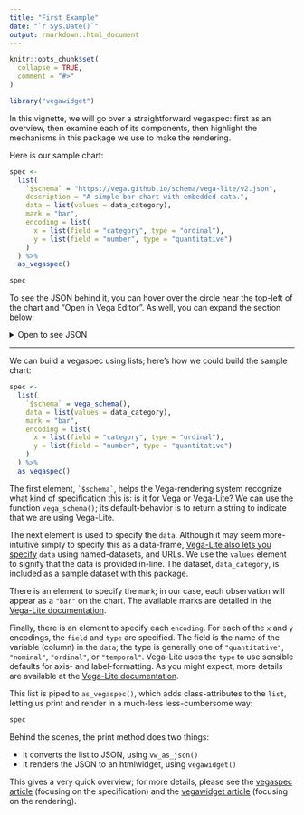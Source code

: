 ```yaml
---
title: "First Example"
date: "`r Sys.Date()`"
output: rmarkdown::html_document
---
```


```r
knitr::opts_chunk$set(
  collapse = TRUE,
  comment = "#>"
)
```

```r
library("vegawidget")
```

In this vignette, we will go over a straightforward vegaspec: first as an overview, then examine each of its components, then highlight the mechanisms in this package we use to make the rendering. 

Here is our sample chart:

```r
spec <- 
  list(
    `$schema` = "https://vega.github.io/schema/vega-lite/v2.json",
    description = "A simple bar chart with embedded data.",
    data = list(values = data_category),
    mark = "bar",
    encoding = list(
      x = list(field = "category", type = "ordinal"),
      y = list(field = "number", type = "quantitative")
    )
  ) %>%
  as_vegaspec()
```

```r
spec
```

To see the JSON behind it, you can hover over the circle near the top-left of the chart and "Open in Vega Editor". As well, you can expand the section below: 

<details>
<summary>Open to see JSON</summary>
```r
cat(format(vw_as_json(spec)))
```
</details>

----

We can build a vegaspec using lists; here's how we could build the sample chart:

```r
spec <- 
  list(
    `$schema` = vega_schema(),
    data = list(values = data_category),
    mark = "bar",
    encoding = list(
      x = list(field = "category", type = "ordinal"),
      y = list(field = "number", type = "quantitative")
    )
  ) %>%
  as_vegaspec()  
```

The first element, `` `$schema` ``,  helps the Vega-rendering system recognize what kind of specification this is: is it for Vega or Vega-Lite? We can use the function `vega_schema()`; its default-behavior is to return a string to indicate that we are using Vega-Lite.

The next element is used to specify the `data`. Although it may seem more-intuitive simply to specify this as a data-frame, [Vega-Lite also lets you specify](https://vega.github.io/vega-lite/docs/data.html) `data` using named-datasets, and URLs. We use the `values` element to signify that the data is provided in-line. The dataset, `data_category`, is included as a sample dataset with this package.

There is an element to specify the `mark`; in our case, each observation will appear as a `"bar"` on the chart. The available marks are detailed in the [Vega-Lite documentation](https://vega.github.io/vega-lite/docs/mark.html).

Finally, there is an element to specify each `encoding`. For each of the `x` and `y` encodings, the `field` and `type` are specified. The field is the name of the variable (column) in the `data`; the type is generally one of `"quantitative"`, `"nominal"`, `"ordinal"`, or `"temporal"`. Vega-Lite uses the `type` to use sensible defaults for axis- and label-formatting. As you might expect, more details are available at the [Vega-Lite documentation](https://vega.github.io/vega-lite/docs/encoding.html).

This list is piped to `as_vegaspec()`, which adds class-attributes to the `list`, letting us print and render in a much-less less-cumbersome way:

```r
spec
```

Behind the scenes, the print method does two things:

- it converts the list to JSON, using `vw_as_json()`
- it renders the JSON to an htmlwidget, using `vegawidget()`

This gives a very quick overview; for more details, please see the [vegaspec article](vegaspec.html) (focusing on the specification) and the [vegawidget article](vegawidget.html) (focusing on the rendering).

